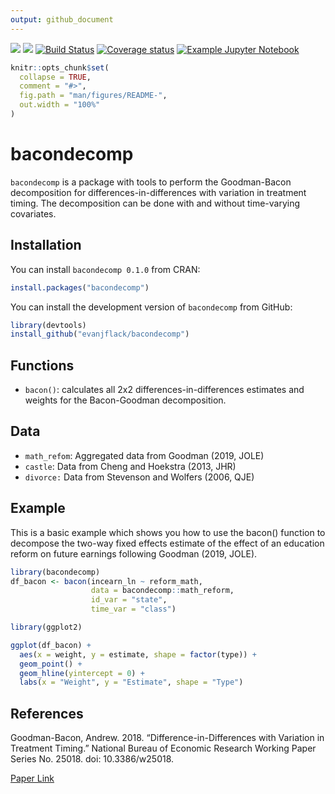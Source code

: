 ```yaml
---
output: github_document
---
```


[![](https://www.r-pkg.org/badges/version/bacondecomp?color=green)](https://cran.r-project.org/package=bacondecomp)
![](https://github.com/evanjflack/bacondecomp/workflows/R-CMD-check/badge.svg)
[![Build Status](https://travis-ci.com/evanjflack/bacondecomp.svg?branch=master)](https://travis-ci.com/evanjflack/bacondecomp)
[![Coverage status](https://codecov.io/gh/evanjflack/bacondecomp/branch/master/graph/badge.svg)](https://codecov.io/github/evanjflack/bacondecomp?branch=master)
[![Example Jupyter Notebook](https://mybinder.org/badge_logo.svg)](https://mybinder.org/v2/gh/evanjflack/bacondecomp/master?filepath=index.ipynb)

<!-- README.md is generated from README.Rmd. Please edit that file -->

```r
knitr::opts_chunk$set(
  collapse = TRUE,
  comment = "#>",
  fig.path = "man/figures/README-",
  out.width = "100%"
)
```
# bacondecomp

`bacondecomp` is a package with tools to perform the Goodman-Bacon decomposition for differences-in-differences with variation in treatment timing. The decomposition can be done with and without time-varying covariates.

## Installation

You can install `bacondecomp 0.1.0` from CRAN: 

``` r
install.packages("bacondecomp")
```

You can install the development version of `bacondecomp` from GitHub:

``` r
library(devtools)
install_github("evanjflack/bacondecomp")
```

## Functions
* `bacon()`: calculates all 2x2 differences-in-differences estimates and weights for the Bacon-Goodman decomposition.

## Data
* `math_refom`: Aggregated data from Goodman (2019, JOLE)
* `castle`: Data from Cheng and Hoekstra (2013, JHR)
* `divorce:` Data from Stevenson and Wolfers (2006, QJE)

## Example

This is a basic example which shows you how to use the bacon() function to decompose the two-way fixed effects estimate of the effect of an education reform on future earnings following Goodman (2019, JOLE).

```r
library(bacondecomp)
df_bacon <- bacon(incearn_ln ~ reform_math,
                  data = bacondecomp::math_reform,
                  id_var = "state",
                  time_var = "class")

library(ggplot2)

ggplot(df_bacon) +
  aes(x = weight, y = estimate, shape = factor(type)) +
  geom_point() +
  geom_hline(yintercept = 0) +
  labs(x = "Weight", y = "Estimate", shape = "Type")
```

## References

Goodman-Bacon, Andrew. 2018. "Difference-in-Differences with Variation in Treatment Timing." National Bureau of Economic Research Working Paper Series No. 25018. doi: 10.3386/w25018.

[Paper Link](https://cdn.vanderbilt.edu/vu-my/wp-content/uploads/sites/2318/2019/07/29170757/ddtiming_7_29_2019.pdf)
